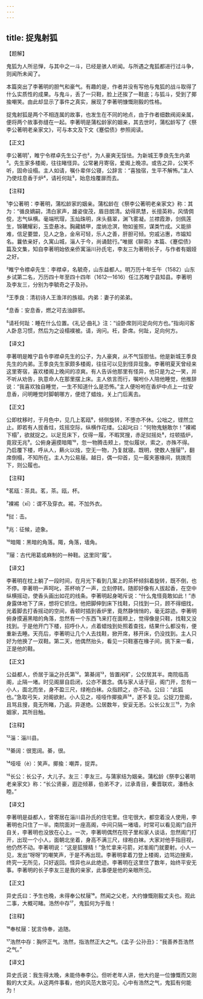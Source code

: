 ```yaml
---
---
---
```

title: 捉鬼射狐
---




【题解】


鬼狐为人所忌惮，与其中之一斗，已经是骇人听闻。与所遇之鬼狐都进行过斗争，则闻所未闻了。

本篇突出了李著明的胆气和豪气。有趣的是，作者并没有写他与鬼狐的战斗取得了什么实质性的成果。与鬼斗，丢了一只鞋，脸上还挨了一鞋底；与狐斗，受到了揶揄嘲笑。由此却显示了事件之真实，展现了李著明慷慨刚毅的性格。

捉鬼射狐是两个不相连属的故事，也发生在不同的地点，由于作者细数阀阅亲属，便将两个故事弥缝在一起。李著明是蒲松龄家的姻亲，其去世时，蒲松龄写了《祭李公著明老亲家文》，可与本文及下文《蹇偿债》参照阅读。


【正文】

李公著明¹，睢宁令襟卓先生公子也²，为人豪爽无馁怯。为新城王季良先生内弟³。先生家多楼阁，往往睹怪异。公常暑月寄宿，爱阁上晚凉。或告之异，公笑不听，固命设榻。主人如请，嘱仆辈伴公寝，公辞言：“喜独宿，生平不解怖。”主人乃使炷息香于炉⁴，请衽何趾⁵，始息烛覆扉而去。

【注释】


¹李公著明：李著明，蒲松龄家的姻亲。蒲松龄在《祭李公著明老亲家文》称：其为：“循良嫡嗣，清白家声，雄姿俊茂，眉目朗清。幼得夙慧，长擅英称，风情倜傥，志气纵横。毫端玳瑁，玉灿珠明，床头翡翠，渊飞雾凝。兰襟霞渺，剑佩莲生，锦韉耀彩，玉壶悬冰。胸藏鳞甲，度纳沧溟，物如鉴照，谋类竹成。义能排难，信足要盟，见人之急，金帛可轻，乐人之善，肝胆可倾。穷戚沾惠，市媪知名。曩依亲好，久寓山城，淄人于今，尚诵懿行。”唯据《聊斋》本篇、《蹇偿债》篇及文集，知自李著明始依亲侨寓淄川孙氏宅，李友三为著明长子，与作者有姻娅之好。

²睢宁令襟卓先生：李襟卓，名毓奇，山东益都人。明万历十年壬午（1582）山东乡试第二名，万历四十年至四十四年（1612—1616）任江苏睢宁县知县。李著明及李友三，分别为李毓奇之子及孙。

³王季良：清初诗人王渔洋的族祖。内弟：妻子的弟弟。

⁴息香：安息香，燃之可去浊辟邪。

⁵请衽何趾：睡在什么位置。《礼记·曲礼》注：“设卧席则问足向何方也。”指询问客人卧息习惯，然后为之设榻襆被。请，询问。衽，卧席。何趾，足向何方。





【译文】


李著明是睢宁县令李襟卓先生的公子，为人豪爽，从不气馁胆怯。他是新城王季良先生的内弟。王季良先生家颇多楼阁，往往可以见到怪异现象。李著明夏天曾经来这里寄宿，喜欢楼阁上晚间的凉爽。有人告诉他那里有怪异，他只是为之一笑，并不听从劝告，执意命人在那里摆上床。主人依言而行，嘱咐仆人陪他睡觉，他推辞说：“我喜欢独自睡觉，一生不知道什么是恐怖。”主人便吩咐在香炉中点上一炷安息香，问明睡觉时脚朝哪方，便熄了蜡烛，关上门后离去。


【正文】

公即枕移时，于月色中，见几上茗瓯⁶，倾侧旋转，不堕亦不休。公咄之，铿然立止。即若有人拔香炷，炫摇空际，纵横作花缕。公起叱曰：“何物鬼魅敢尔！”裸裼下榻⁷，欲就捉之。以足觅床下，仅得一履，不暇冥搜，赤足挝摇处⁸，炷顿插炉，竟寂无兆⁹。公俯身遍摸暗陬¹⁰，忽一物腾击颊上，觉似履状，索之，亦殊不得。乃启覆下楼，呼从人，爇火以烛，空无一物，乃复就寝。既明，使数人搜屦¹¹，翻席倒榻，不知所在。主人为公易屦。越日，偶一仰首，见一履夹塞椽间，挑拨而下，则公履也。

【注释】


⁶茗瓯：茶具。茗，茶。瓯，杯。

⁷裸裼（xī）：谓不及穿衣。裼，不加外衣。

⁸挝：击。

⁹兆：征候，迹象。

¹⁰暗陬：黑暗的角落。陬，角落，墙角。

¹¹屦：古代用葛或麻制的一种鞋。这里同“履”。





【译文】


李著明在枕上躺了一段时间，在月光下看到几案上的茶杯倾斜着旋转，既不倒，也不停。李著明一声呵叱，茶杯响了一声，立刻停转。随即好像有人拔起香，在空中纵横摇动，使香头画出如花的线条。李著明起身喝斥说：“什么鬼怪竟敢如此！”赤身露体地下了床，想将它抓住。他把脚伸到床下找鞋，只找到一只，顾不得细找，光着脚去打香摇动的空间，香顿时插到香炉里，竟然静悄悄的，毫无踪迹。李著明俯身摸遍黑暗的角落，忽然有一个东西飞来打在面颊上，觉得像是只鞋，找鞋又没找到。于是他开门下楼，招呼仆人，点着蜡烛到处照着查找，结果什么都没有，便重新去睡。天亮后，李著明让几个人去找鞋，掀开席，移开床，仍没找到。主人只好为他换了一双鞋。第二天，他偶然抬头，看见一只鞋塞在椽子间，挑下来一看，正是他的鞋。


【正文】

公益都人，侨居于淄之孙氏第¹²。第綦阔¹³，皆置闲旷，公仅居其半。南院临高阁，止隔一堵。时见阁扉自启闭，公亦不置念。偶与家人话于庭，阁门开，忽有一小人，面北而坐，身不盈三尺，绿袍白袜。众指顾之，亦不动。公曰：“此狐也。”急取弓矢，对阁欲射。小人见之，哑哑作揶揄声¹⁴，遂不复见。公捉刀登阁，且骂且搜，竟无所睹，乃返。异遂绝。公居数年，安妥无恙。公长公友三¹⁵，为余姻家，其所目触。

【注释】


¹²淄：淄川县。

¹³綦阔：很宽阔。綦，很。

¹⁴哑哑（è）：笑声。揶揄：嘲弄，捉弄。

¹⁵长公：长公子，大儿子。友三：李友三。与蒲家结为姻亲。蒲松龄《祭李公著明老亲家文》称：“长公贤豪，遐迩倾慕，伯弟不才，过承青目，秦晋联欢，潘杨永睦。”





【译文】


李著明是益都人，曾寄居在淄川县孙氏的住宅里。住宅很大，都空着没人使用，李著明也只住了一半。南院面对一座高阁，中间只隔一堵墙，时常可以看见阁门自开自关，李著明也没放在心上。一次，李著明偶然在院子里和家人谈话，忽然阁门打开，出现一个小人，面朝北坐着，身高不满三尺，绿袍白袜。大家对他手指目视，他仍然不动。李著明说：“这是狐狸精！”急忙拿来弓箭，对准阁门就要射。小人一见，发出“呀呀”的嘲笑声，于是不再出现。李著明拿着刀登上楼阁，边骂边搜索，终究一无所见，只好返回。怪异也从此绝迹。李著明在这里住了数年，始终平安无事。李著明的长子李友三是我的亲家，此事便是他的亲眼所见。


【正文】

异史氏曰：予生也晚，未得奉公杖屦¹⁶。然闻之父老，大约慷慨刚毅丈夫也。观此二事，大概可睹。浩然中存¹⁷，鬼狐何为乎哉！

【注释】


¹⁶奉杖屦：犹言侍奉，追随。

¹⁷浩然中存：胸怀正气。浩然，指浩然正大之气。《孟子·公孙丑》：“我善养吾浩然之气。”





【译文】


异史氏说：我生得太晚，未能侍奉李公。但听老年人讲，他大约是一位慷慨而又刚毅的大丈夫。从这两件事看，他的风范大致可见。心中有浩然之气，鬼狐有何能为！